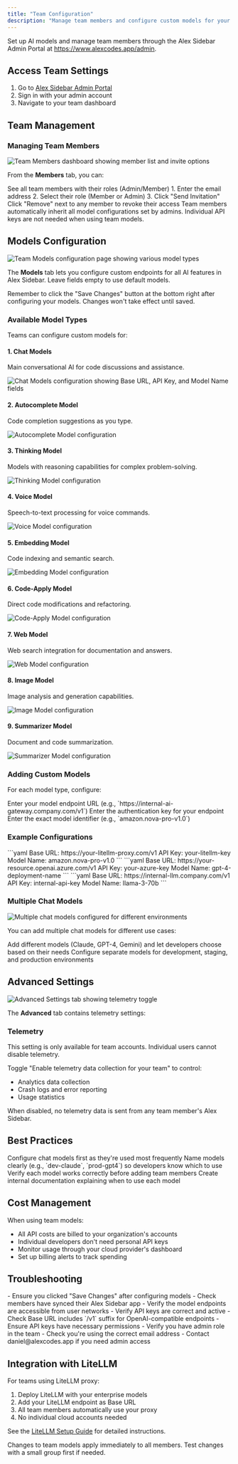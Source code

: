 ```yaml
---
title: "Team Configuration"
description: "Manage team members and configure custom models for your organization"
---
```


Set up AI models and manage team members through the Alex Sidebar Admin Portal at https://www.alexcodes.app/admin.

## Access Team Settings

1. Go to [Alex Sidebar Admin Portal](https://www.alexcodes.app/admin)
2. Sign in with your admin account
3. Navigate to your team dashboard

## Team Management

### Managing Team Members

<Frame>
  <img
    src="/images/team-members-dashboard.png"
    alt="Team Members dashboard showing member list and invite options"
  />
</Frame>

From the **Members** tab, you can:

<Steps>
  <Step title="View Current Members">
    See all team members with their roles (Admin/Member)
  </Step>
  
  <Step title="Invite New Members">
    1. Enter the email address
    2. Select their role (Member or Admin)
    3. Click "Send Invitation"
  </Step>
  
  <Step title="Remove Members">
    Click "Remove" next to any member to revoke their access
  </Step>
</Steps>

<Note>
  Team members automatically inherit all model configurations set by admins. Individual API keys are not needed when using team models.
</Note>

## Models Configuration

<Frame>
  <img
    src="/images/team-models-overview.png"
    alt="Team Models configuration page showing various model types"
  />
</Frame>

The **Models** tab lets you configure custom endpoints for all AI features in Alex Sidebar. Leave fields empty to use default models.

<Tip>
  Remember to click the "Save Changes" button at the bottom right after configuring your models. Changes won't take effect until saved.
</Tip>

### Available Model Types

Teams can configure custom models for:

#### 1. Chat Models
Main conversational AI for code discussions and assistance.

<Frame>
  <img
    src="/images/team-chat-models-config.png"
    alt="Chat Models configuration showing Base URL, API Key, and Model Name fields"
  />
</Frame>

#### 2. Autocomplete Model
Code completion suggestions as you type.

<Frame>
  <img
    src="/images/team-autocomplete-model.png"
    alt="Autocomplete Model configuration"
  />
</Frame>

#### 3. Thinking Model
Models with reasoning capabilities for complex problem-solving.

<Frame>
  <img
    src="/images/team-thinking-model.png"
    alt="Thinking Model configuration"
  />
</Frame>

#### 4. Voice Model
Speech-to-text processing for voice commands.

<Frame>
  <img
    src="/images/team-voice-model.png"
    alt="Voice Model configuration"
  />
</Frame>

#### 5. Embedding Model
Code indexing and semantic search.

<Frame>
  <img
    src="/images/team-embedding-model.png"
    alt="Embedding Model configuration"
  />
</Frame>

#### 6. Code-Apply Model
Direct code modifications and refactoring.

<Frame>
  <img
    src="/images/team-code-apply-model.png"
    alt="Code-Apply Model configuration"
  />
</Frame>

#### 7. Web Model
Web search integration for documentation and answers.

<Frame>
  <img
    src="/images/team-web-model.png"
    alt="Web Model configuration"
  />
</Frame>

#### 8. Image Model
Image analysis and generation capabilities.

<Frame>
  <img
    src="/images/team-image-model.png"
    alt="Image Model configuration"
  />
</Frame>

#### 9. Summarizer Model
Document and code summarization.

<Frame>
  <img
    src="/images/team-summarizer-model.png"
    alt="Summarizer Model configuration"
  />
</Frame>

### Adding Custom Models

For each model type, configure:

<Steps>
  <Step title="Set Base URL">
    Enter your model endpoint URL (e.g., `https://internal-ai-gateway.company.com/v1`)
  </Step>
  
  <Step title="Add API Key">
    Enter the authentication key for your endpoint
  </Step>
  
  <Step title="Specify Model Name">
    Enter the exact model identifier (e.g., `amazon.nova-pro-v1.0`)
  </Step>
</Steps>

### Example Configurations

<Tabs>
  <Tab title="AWS Bedrock via LiteLLM">
    ```yaml
    Base URL: https://your-litellm-proxy.com/v1
    API Key: your-litellm-key
    Model Name: amazon.nova-pro-v1.0
    ```
  </Tab>
  
  <Tab title="Azure OpenAI">
    ```yaml
    Base URL: https://your-resource.openai.azure.com/v1
    API Key: your-azure-key
    Model Name: gpt-4-deployment-name
    ```
  </Tab>
  
  <Tab title="Self-Hosted Models">
    ```yaml
    Base URL: https://internal-llm.company.com/v1
    API Key: internal-api-key
    Model Name: llama-3-70b
    ```
  </Tab>
</Tabs>

### Multiple Chat Models

<Frame>
  <img
    src="/images/team-multiple-models.png"
    alt="Multiple chat models configured for different environments"
  />
</Frame>

You can add multiple chat models for different use cases:

<CardGroup cols={2}>
  <Card title="Model Variety">
    Add different models (Claude, GPT-4, Gemini) and let developers choose based on their needs
  </Card>
  
  <Card title="Environment Separation">
    Configure separate models for development, staging, and production environments
  </Card>
</CardGroup>

## Advanced Settings

<Frame>
  <img
    src="/images/team-advanced-settings.png"
    alt="Advanced Settings tab showing telemetry toggle"
  />
</Frame>

The **Advanced** tab contains telemetry settings:

### Telemetry

<Warning>
  This setting is only available for team accounts. Individual users cannot disable telemetry.
</Warning>

Toggle "Enable telemetry data collection for your team" to control:
- Analytics data collection
- Crash logs and error reporting  
- Usage statistics

When disabled, no telemetry data is sent from any team member's Alex Sidebar.

## Best Practices

<Steps>
  <Step title="Start with Chat Models">
    Configure chat models first as they're used most frequently
  </Step>
  
  <Step title="Use Consistent Naming">
    Name models clearly (e.g., `dev-claude`, `prod-gpt4`) so developers know which to use
  </Step>
  
  <Step title="Test Before Deploying">
    Verify each model works correctly before adding team members
  </Step>
  
  <Step title="Document Model Purposes">
    Create internal documentation explaining when to use each model
  </Step>
</Steps>

## Cost Management

When using team models:
- All API costs are billed to your organization's accounts
- Individual developers don't need personal API keys
- Monitor usage through your cloud provider's dashboard
- Set up billing alerts to track spending

## Troubleshooting

<AccordionGroup>
  <Accordion title="Models not appearing for team members">
    - Ensure you clicked "Save Changes" after configuring models
    - Check members have synced their Alex Sidebar app
    - Verify the model endpoints are accessible from user networks
  </Accordion>
  
  <Accordion title="Authentication errors">
    - Verify API keys are correct and active
    - Check Base URL includes `/v1` suffix for OpenAI-compatible endpoints
    - Ensure API keys have necessary permissions
  </Accordion>
  
  <Accordion title="Can't access admin portal">
    - Verify you have admin role in the team
    - Check you're using the correct email address
    - Contact daniel@alexcodes.app if you need admin access
  </Accordion>
</AccordionGroup>

## Integration with LiteLLM

For teams using LiteLLM proxy:

1. Deploy LiteLLM with your enterprise models
2. Add your LiteLLM endpoint as Base URL
3. All team members automatically use your proxy
4. No individual cloud accounts needed

See the [LiteLLM Setup Guide](/configuration/litellm-setup) for detailed instructions.

<Note>
  Changes to team models apply immediately to all members. Test changes with a small group first if needed.
</Note>